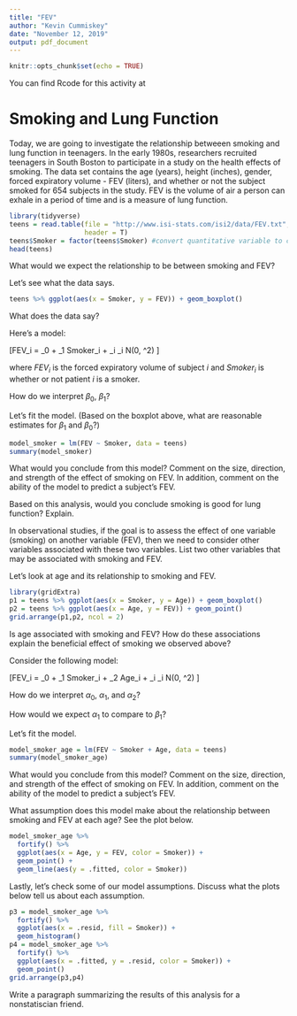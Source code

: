 ```yaml
---
title: "FEV"
author: "Kevin Cummiskey"
date: "November 12, 2019"
output: pdf_document
---
```


```r
knitr::opts_chunk$set(echo = TRUE)
```

You can find Rcode for this activity at \url{https://github.com/kfcaby/MA376/blob/master/FEV/FEV.pdf}

# Smoking and Lung Function

Today, we are going to investigate the relationship betweeen smoking and lung function in teenagers.  In the early 1980s, researchers recruited teenagers in South Boston to participate in a study on the health effects of smoking.  The data set  \texttt{teens} contains the age (years), height (inches), gender, forced expiratory volume - FEV (liters), and whether or not the subject smoked for 654 subjects in the study. FEV is the volume of air a person can exhale in a period of time and is a measure of lung function.


```r
library(tidyverse)
teens = read.table(file = "http://www.isi-stats.com/isi2/data/FEV.txt",
                   header = T)
teens$Smoker = factor(teens$Smoker) #convert quantitative variable to categorical
head(teens)
```

What would we expect the relationship to be between smoking and FEV?

\vspace{0.5in}

Let's see what the data says.

```r
teens %>% ggplot(aes(x = Smoker, y = FEV)) + geom_boxplot()
```

What does the data say? 

\vspace{1in}

Here's a model:

\[FEV_i = \beta_0 + \beta_1 Smoker_i + \epsilon_i \quad \epsilon_i \sim N(0, \sigma^2) \]

where $FEV_i$ is the forced expiratory volume of subject $i$ and $Smoker_i$ is whether or not patient $i$ is a smoker.

How do we interpret $\beta_0$, $\beta_1$?

\vspace{1in}

Let's fit the model. (Based on the boxplot above, what are reasonable estimates for $\beta_1$ and $\beta_0$?)

```r
model_smoker = lm(FEV ~ Smoker, data = teens)
summary(model_smoker)
```

What would you conclude from this model? Comment on the size, direction, and strength of the effect of smoking on FEV. In addition, comment on the ability of the model to predict a subject's FEV.

\vspace{1in}

Based on this analysis, would you conclude smoking is good for lung function? Explain.

\vspace{1in}

In observational studies, if the goal is to assess the effect of one variable (smoking) on another variable (FEV), then we need to consider other variables associated with these two variables. List two other variables that may be associated with smoking and FEV.

\vspace{0.25in}

Let's look at age and its relationship to smoking and FEV.

```r
library(gridExtra)
p1 = teens %>% ggplot(aes(x = Smoker, y = Age)) + geom_boxplot()
p2 = teens %>% ggplot(aes(x = Age, y = FEV)) + geom_point()
grid.arrange(p1,p2, ncol = 2)
```

Is age associated with smoking and FEV? How do these associations explain the beneficial effect of smoking we observed above?

\vspace{1in}

Consider the following model:

\[FEV_i = \alpha_0 + \alpha_1 Smoker_i + \alpha_2 Age_i +  \epsilon_i \quad \epsilon_i \sim N(0, \sigma^2) \]

How do we interpret $\alpha_0$, $\alpha_1$, and $\alpha_2$? 

\vspace{1in}

How would we expect $\alpha_1$ to compare to $\beta_1$?

\vspace{0.25in}

Let's fit the model.

```r
model_smoker_age = lm(FEV ~ Smoker + Age, data = teens)
summary(model_smoker_age)
```

What would you conclude from this model? Comment on the size, direction, and strength of the effect of smoking on FEV. In addition, comment on the ability of the model to predict a subject's FEV.

\vspace{1in}

What assumption does this model make about the relationship between smoking and FEV at each age?  See the plot below.

\vspace{0.5in}

```r
model_smoker_age %>% 
  fortify() %>%
  ggplot(aes(x = Age, y = FEV, color = Smoker)) +
  geom_point() +
  geom_line(aes(y = .fitted, color = Smoker))
```

Lastly, let's check some of our model assumptions. Discuss what the plots below tell us about each assumption.

```r
p3 = model_smoker_age %>%
  fortify() %>%
  ggplot(aes(x = .resid, fill = Smoker)) +
  geom_histogram()
p4 = model_smoker_age %>%
  fortify() %>%
  ggplot(aes(x = .fitted, y = .resid, color = Smoker)) +
  geom_point()
grid.arrange(p3,p4)
```


Write a paragraph summarizing the results of this analysis for a nonstatiscian friend.

\vspace{2in}


